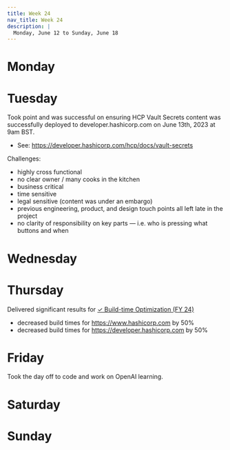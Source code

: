 ```yaml
---
title: Week 24
nav_title: Week 24
description: |
  Monday, June 12 to Sunday, June 18
---
```


# Monday

# Tuesday

Took point and was successful on ensuring HCP Vault Secrets content was successfully deployed to developer.hashicorp.com on June 13th, 2023 at 9am BST. 

- See: https://developer.hashicorp.com/hcp/docs/vault-secrets

Challenges:

- highly cross functional
- no clear owner / many cooks in the kitchen
- business critical
- time sensitive
- legal sensitive (content was under an embargo)
- previous engineering, product, and design touch points all left late in the project
- no clarity of responsibility on key parts — i.e. who is pressing what buttons and when

# Wednesday

# Thursday

Delivered significant results for [✓ Build-time Optimization (FY 24)](https://app.asana.com/0/1203347061500817/overview)

- decreased build times for https://www.hashicorp.com by 50%
- decreased build times for https://developer.hashicorp.com by 50%

# Friday

Took the day off to code and work on OpenAI learning.

# Saturday

# Sunday